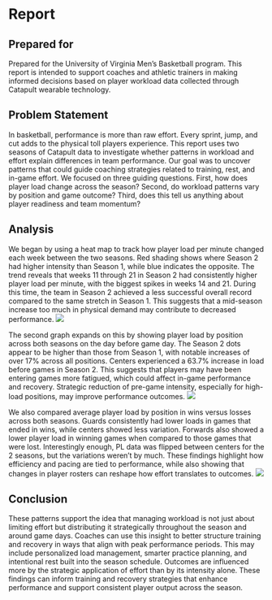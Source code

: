 # Report
## Prepared for
Prepared for the University of Virginia Men's Basketball program. This report is intended to support coaches and athletic trainers in making informed decisions based on player workload data collected through Catapult wearable technology.

## Problem Statement
In basketball, performance is more than raw effort. Every sprint, jump, and cut adds to the physical toll players experience. This report uses two seasons of Catapult data to investigate whether patterns in workload and effort explain differences in team performance. Our goal was to uncover patterns that could guide coaching strategies related to training, rest, and in-game effort.
We focused on three guiding questions. First, how does player load change across the season? Second, do workload patterns vary by position and game outcome? Third, does this tell us anything about player readiness and team momentum?

## Analysis
We began by using a heat map to track how player load per minute changed each week between the two seasons. Red shading shows where Season 2 had higher intensity than Season 1, while blue indicates the opposite. The trend reveals that weeks 11 through 21 in Season 2 had consistently higher player load per minute, with the biggest spikes in weeks 14 and 21. During this time, the team in Season 2 achieved a less successful overall record compared to the same stretch in Season 1.  This suggests that a mid-season increase too much in physical demand may contribute to decreased performance.
![](graph1.png)

The second graph expands on this by showing player load by position across both seasons on the day before game day. The Season 2 dots appear to be higher than those from Season 1, with notable increases of over 17% across all positions. Centers experienced a 63.7% increase in load before games in Season 2.  This suggests that players may have been entering games more fatigued, which could affect in-game performance and recovery. Strategic reduction of pre-game intensity, especially for high-load positions, may improve performance outcomes.
![](jittergraph.png)

We also compared average player load by position in wins versus losses across both seasons. Guards consistently had lower loads in games that ended in wins, while centers showed less variation. Forwards also showed a lower player load in winning games when compared to those games that were lost. Interestingly enough, PL data was flipped between centers for the 2 seasons, but the variations weren't by much. These findings highlight how efficiency and pacing are tied to performance, while also showing that changes in player rosters can reshape how effort translates to outcomes.
![](PL.png)

## Conclusion
These patterns support the idea that managing workload is not just about limiting effort but distributing it strategically throughout the season and around game days. Coaches can use this insight to better structure training and recovery in ways that align with peak performance periods. This may include personalized load management, smarter practice planning, and intentional rest built into the season schedule. Outcomes are influenced more by the strategic application of effort than by its intensity alone. These findings can inform training and recovery strategies that enhance performance and support consistent player output across the season.
